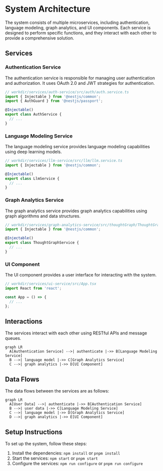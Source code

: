 # System Architecture
The system consists of multiple microservices, including authentication, language modeling, graph analytics, and UI components. Each service is designed to perform specific functions, and they interact with each other to provide a comprehensive solution.
## Services
### Authentication Service
The authentication service is responsible for managing user authentication and authorization. It uses OAuth 2.0 and JWT strategies for authentication.
```typescript
// workdir/services/auth-service/src/auth/auth.service.ts
import { Injectable } from '@nestjs/common';
import { AuthGuard } from '@nestjs/passport';

@Injectable()
export class AuthService {
  // ...
}
```
### Language Modeling Service
The language modeling service provides language modeling capabilities using deep learning models.
```typescript
// workdir/services/llm-service/src/llm/llm.service.ts
import { Injectable } from '@nestjs/common';

@Injectable()
export class LlmService {
  // ...
}
```
### Graph Analytics Service
The graph analytics service provides graph analytics capabilities using graph algorithms and data structures.
```typescript
// workdir/services/graph-analytics-service/src/thoughtGraph/ThoughtGraphService.ts
import { Injectable } from '@nestjs/common';

@Injectable()
export class ThoughtGraphService {
  // ...
}
```
### UI Component
The UI component provides a user interface for interacting with the system.
```typescript
// workdir/services/ui-service/src/App.tsx
import React from 'react';

const App = () => {
  // ...
};
```
## Interactions
The services interact with each other using RESTful APIs and message queues.
```mermaid
graph LR
  A[Authentication Service] -->| authenticate |->> B[Language Modeling Service]
  B -->| language model |->> C[Graph Analytics Service]
  C -->| graph analytics |->> D[UI Component]
```
## Data Flows
The data flows between the services are as follows:
```mermaid
graph LR
  A[User Data] -->| authenticate |->> B[Authentication Service]
  B -->| user data |->> C[Language Modeling Service]
  C -->| language model |->> D[Graph Analytics Service]
  D -->| graph analytics |->> E[UI Component]
```
## Setup Instructions
To set up the system, follow these steps:

1. Install the dependencies: `npm install` or `pnpm install`
2. Start the services: `npm start` or `pnpm start`
3. Configure the services: `npm run configure` or `pnpm run configure`